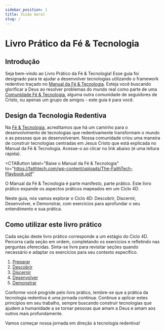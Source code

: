 ```yaml
---
sidebar_position: 1
title: Visão Geral
slug: /
---
```



# Livro Prático da Fé & Tecnologia

## Introdução

Seja bem-vindo ao Livro Prático da Fé & Tecnologia! Esse guia foi designado para te ajudar a
desenvolver tecnologias utilizando o framework redentivo traçado no 
[Manual da Fé & Tecnologia](https://faithtech.com/wp-content/uploads/The-FaithTech-Playbook.pdf).
Esteja você buscando glorificar a Deus ao resolver problemas do mundo real como parte de uma
[Comunidade Fé & Tecnologia](https://faithtech.com/communities/), alguma outra comunidade de seguidores
de Cristo, ou apenas um grupo de amigos - este guia é para você.

## Design da Tecnologia Redentiva

Na [Fé & Tecnologia](https://faithtech.com/), acreditamos que há um caminho para o desenvolvimento de tecnologias que
redentivamente transformam o mundo e as pessoas que as desenvolveram. Nossa comunidade criou uma maneira de construir
tecnologias centradas em Jesus Cristo que está explicada no Manual da Fé & Tecnologia. Acesse-o ao clicar no link abaixo 
(é uma leitura rápida).

<CTAButton
  label="Baixe o Manual da Fé & Tecnologia"
  to="https://faithtech.com/wp-content/uploads/The-FaithTech-Playbook.pdf"
></CTAButton>

O Manual da Fé & Tecnologia é parte manifesto, parte prático. Este livro prático expande os aspectos práticos 
mapeados em um Ciclo 4D.

<FourDCycleSvg />

Neste guia, nós vamos explorar o Ciclo 4D: Descobrir, Discernir, Desenvolver, e Demonstrar, com exercícios para
aprofundar o seu entendimento e sua prática.

## Como utilizar este livro prático

Cada seção deste livro prático corresponde a um estágio do Ciclo 4D. Percorra cada seção em ordem, completando os exercícios e refletindo nas perguntas
oferecidas. Sinta-se livre para revisitar seções quando necessário e adaptar os exercícios para seu contexto específico.

1. [Preparar](prepare/)
1. [Descobrir](discover/)
1. [Discernir](discern/)
1. [Desenvolver](develop/)
1. [Demonstrar](demonstrate/)

Conforme você progride pelo livro prático, lembre-se que a prática da tecnologia redentiva é uma jornada contínua.
Continue a aplicar estes princípios em seu trabalho, sempre buscando construir tecnologias que ajudem a humanidade
a se tornar pessoas que amam a Deus e amam aos outros mais profundamente.

Vamos começar nossa jornada em direção à tecnologia redentiva!
